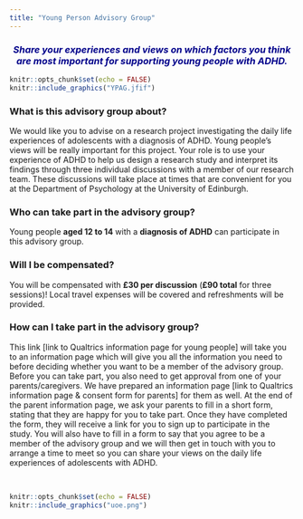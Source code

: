 ```yaml
---
title: "Young Person Advisory Group"
---
```

<h3 style="text-align: center;"><span style="color:darkblue">*Share your experiences and views on which factors you think are most important for supporting young people with ADHD.*</span></h3> 

```r
knitr::opts_chunk$set(echo = FALSE)
knitr::include_graphics("YPAG.jfif")
``` 

### What is this advisory group about?
We would like you to advise on a research project investigating the daily life experiences of adolescents with a diagnosis of ADHD. Young people's views will be really important for this project.  Your role is to use your experience of ADHD to help us design a research study and interpret its findings through three individual discussions with a member of our research team. These discussions will take place at times that are convenient for you at the Department of Psychology at the University of Edinburgh. 

### Who can take part in the advisory group?
Young people **aged 12 to 14** with a **diagnosis of ADHD** can participate in this advisory group.

### Will I be compensated?
You will be compensated with **£30 per discussion** (**£90 total** for three sessions)! Local travel expenses will be covered and refreshments will be provided.  

### How can I take part in the advisory group?

This link [link to Qualtrics information page for young people] will take you to an information page which will give you all the information you need to before deciding whether you want to be a member of the advisory group. Before you can take part, you also need to get approval from one of your parents/caregivers. We have prepared an information page [link to Qualtrics information page & consent form for parents] for them as well. At the end of the parent information page, we ask your parents to fill in a short form, stating that they are happy for you to take part. Once they have completed the form, they will receive a link for you to sign up to participate in the study. You will also have to fill in a form to say that you agree to be a member of the advisory group and we will then get in touch with you to arrange a time to meet so you can share your views on the daily life experiences of adolescents with ADHD.

&nbsp;<br>

```r
knitr::opts_chunk$set(echo = FALSE)
knitr::include_graphics("uoe.png")
``` 
